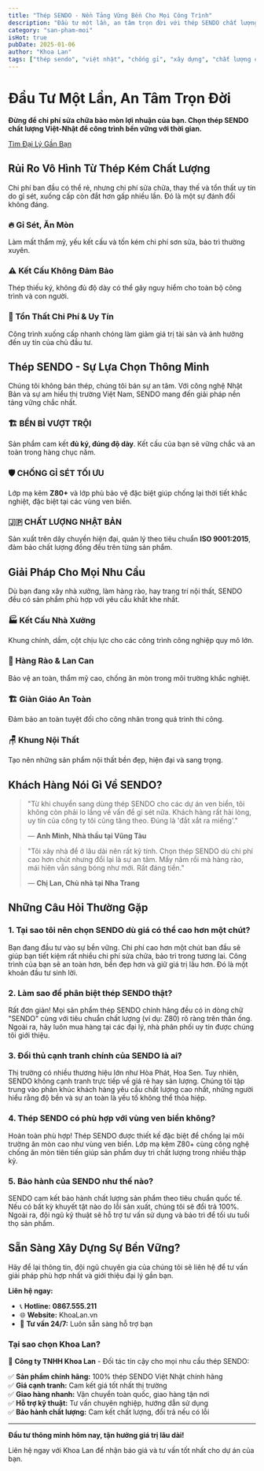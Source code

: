 ```yaml
---
title: "Thép SENDO - Nền Tảng Vững Bền Cho Mọi Công Trình"
description: "Đầu tư một lần, an tâm trọn đời với thép SENDO chất lượng Việt-Nhật. Chống gỉ sét tối ưu, bền bỉ vượt trội, giải pháp hoàn hảo cho mọi công trình xây dựng."
category: "san-pham-moi"
isHot: true
pubDate: 2025-01-06
author: "Khoa Lan"
tags: ["thép sendo", "việt nhật", "chống gỉ", "xây dựng", "chất lượng cao"]
---
```


# Đầu Tư Một Lần, An Tâm Trọn Đời

**Đừng để chi phí sửa chữa bào mòn lợi nhuận của bạn. Chọn thép SENDO chất lượng Việt-Nhật để công trình bền vững với thời gian.**

[Tìm Đại Lý Gần Bạn](#contact)

## Rủi Ro Vô Hình Từ Thép Kém Chất Lượng

Chi phí ban đầu có thể rẻ, nhưng chi phí sửa chữa, thay thế và tổn thất uy tín do gỉ sét, xuống cấp còn đắt hơn gấp nhiều lần. Đó là một sự đánh đổi không đáng.

### 🔥 Gỉ Sét, Ăn Mòn
Làm mất thẩm mỹ, yếu kết cấu và tốn kém chi phí sơn sửa, bảo trì thường xuyên.

### ⚠️ Kết Cấu Không Đảm Bảo
Thép thiếu ký, không đủ độ dày có thể gây nguy hiểm cho toàn bộ công trình và con người.

### 💸 Tổn Thất Chi Phí & Uy Tín
Công trình xuống cấp nhanh chóng làm giảm giá trị tài sản và ảnh hưởng đến uy tín của chủ đầu tư.

## Thép SENDO - Sự Lựa Chọn Thông Minh

Chúng tôi không bán thép, chúng tôi bán sự an tâm. Với công nghệ Nhật Bản và sự am hiểu thị trường Việt Nam, SENDO mang đến giải pháp nền tảng vững chắc nhất.

### 🏗️ BỀN BỈ VƯỢT TRỘI
Sản phẩm cam kết **đủ ký, đúng độ dày**. Kết cấu của bạn sẽ vững chắc và an toàn trong hàng chục năm.

### 🛡️ CHỐNG GỈ SÉT TỐI ƯU
Lớp mạ kẽm **Z80+** và lớp phủ bảo vệ đặc biệt giúp chống lại thời tiết khắc nghiệt, đặc biệt tại các vùng ven biển.

### 🇯🇵 CHẤT LƯỢNG NHẬT BẢN
Sản xuất trên dây chuyền hiện đại, quản lý theo tiêu chuẩn **ISO 9001:2015**, đảm bảo chất lượng đồng đều trên từng sản phẩm.

## Giải Pháp Cho Mọi Nhu Cầu

Dù bạn đang xây nhà xưởng, làm hàng rào, hay trang trí nội thất, SENDO đều có sản phẩm phù hợp với yêu cầu khắt khe nhất.

### 🏭 Kết Cấu Nhà Xưởng
Khung chính, dầm, cột chịu lực cho các công trình công nghiệp quy mô lớn.

### 🚧 Hàng Rào & Lan Can
Bảo vệ an toàn, thẩm mỹ cao, chống ăn mòn trong môi trường khắc nghiệt.

### 🏗️ Giàn Giáo An Toàn
Đảm bảo an toàn tuyệt đối cho công nhân trong quá trình thi công.

### 🪑 Khung Nội Thất
Tạo nên những sản phẩm nội thất bền đẹp, hiện đại và sang trọng.

## Khách Hàng Nói Gì Về SENDO?

> "Từ khi chuyển sang dùng thép SENDO cho các dự án ven biển, tôi không còn phải lo lắng về vấn đề gỉ sét nữa. Khách hàng rất hài lòng, uy tín của công ty tôi cũng tăng theo. Đúng là 'đắt xắt ra miếng'."
> 
> — **Anh Minh, Nhà thầu tại Vũng Tàu**

> "Tôi xây nhà để ở lâu dài nên rất kỹ tính. Chọn thép SENDO dù chi phí cao hơn chút nhưng đổi lại là sự an tâm. Mấy năm rồi mà hàng rào, mái hiên vẫn sáng bóng như mới. Rất đáng tiền."
> 
> — **Chị Lan, Chủ nhà tại Nha Trang**

## Những Câu Hỏi Thường Gặp

### 1. Tại sao tôi nên chọn SENDO dù giá có thể cao hơn một chút?

Bạn đang đầu tư vào sự bền vững. Chi phí cao hơn một chút ban đầu sẽ giúp bạn tiết kiệm rất nhiều chi phí sửa chữa, bảo trì trong tương lai. Công trình của bạn sẽ an toàn hơn, bền đẹp hơn và giữ giá trị lâu hơn. Đó là một khoản đầu tư sinh lời.

### 2. Làm sao để phân biệt thép SENDO thật?

Rất đơn giản! Mọi sản phẩm thép SENDO chính hãng đều có in dòng chữ "SENDO" cùng với tiêu chuẩn chất lượng (ví dụ: Z80) rõ ràng trên thân ống. Ngoài ra, hãy luôn mua hàng tại các đại lý, nhà phân phối uy tín được chúng tôi giới thiệu.

### 3. Đối thủ cạnh tranh chính của SENDO là ai?

Thị trường có nhiều thương hiệu lớn như Hòa Phát, Hoa Sen. Tuy nhiên, SENDO không cạnh tranh trực tiếp về giá rẻ hay sản lượng. Chúng tôi tập trung vào phân khúc khách hàng yêu cầu chất lượng cao nhất, những người hiểu rằng độ bền và sự an toàn là yếu tố không thể thỏa hiệp.

### 4. Thép SENDO có phù hợp với vùng ven biển không?

Hoàn toàn phù hợp! Thép SENDO được thiết kế đặc biệt để chống lại môi trường ăn mòn cao như vùng ven biển. Lớp mạ kẽm Z80+ cùng công nghệ chống ăn mòn tiên tiến giúp sản phẩm duy trì chất lượng trong nhiều thập kỷ.

### 5. Bảo hành của SENDO như thế nào?

SENDO cam kết bảo hành chất lượng sản phẩm theo tiêu chuẩn quốc tế. Nếu có bất kỳ khuyết tật nào do lỗi sản xuất, chúng tôi sẽ đổi trả 100%. Ngoài ra, đội ngũ kỹ thuật sẽ hỗ trợ tư vấn sử dụng và bảo trì để tối ưu tuổi thọ sản phẩm.

## Sẵn Sàng Xây Dựng Sự Bền Vững?

Hãy để lại thông tin, đội ngũ chuyên gia của chúng tôi sẽ liên hệ để tư vấn giải pháp phù hợp nhất và giới thiệu đại lý gần bạn.

**Liên hệ ngay:**
- 📞 **Hotline:** **0867.555.211**
- 🌐 **Website:** KhoaLan.vn
- 💬 **Tư vấn 24/7:** Luôn sẵn sàng hỗ trợ bạn

### Tại sao chọn Khoa Lan?

🏢 **Công ty TNHH Khoa Lan** - Đối tác tin cậy cho mọi nhu cầu thép SENDO:

✅ **Sản phẩm chính hãng:** 100% thép SENDO Việt Nhật chính hãng  
✅ **Giá cạnh tranh:** Cam kết giá tốt nhất thị trường  
✅ **Giao hàng nhanh:** Vận chuyển toàn quốc, giao hàng tận nơi  
✅ **Hỗ trợ kỹ thuật:** Tư vấn chuyên nghiệp, hướng dẫn sử dụng  
✅ **Bảo hành chất lượng:** Cam kết chất lượng, đổi trả nếu có lỗi  

---

**Đầu tư thông minh hôm nay, tận hưởng giá trị lâu dài!**

Liên hệ ngay với Khoa Lan để nhận báo giá và tư vấn tốt nhất cho dự án của bạn.
